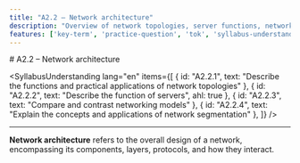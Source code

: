 ```yaml
---
title: "A2.2 – Network architecture"
description: "Overview of network topologies, server functions, network models, and segmentation."
features: ['key-term', 'practice-question', 'tok', 'syllabus-understanding']
---
```



<article className="prose prose-lg prose-slate max-w-none">
# A2.2 – Network architecture

<SyllabusUnderstanding
  lang="en"
  items={[
    { id: "A2.2.1", text: "Describe the functions and practical applications of network topologies" },
    { id: "A2.2.2", text: "Describe the function of servers", ahl: true },
    { id: "A2.2.3", text: "Compare and contrast networking models" },
    { id: "A2.2.4", text: "Explain the concepts and applications of network segmentation" },
  ]}
/>


---

**Network architecture** refers to the overall design of a network, encompassing its components, layers, protocols, and how they interact.
</article>